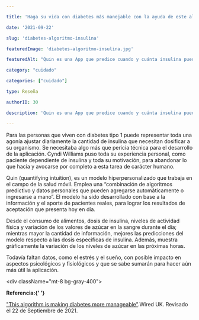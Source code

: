 ```yaml
---

title: 'Haga su vida con diabetes más manejable con la ayuda de este algoritmo'

date: '2021-09-22'

slug: 'diabetes-algoritmo-insulina'

featuredImage: 'diabetes-algoritmo-insulina.jpg'

featuredAlt: "Quin es una App que predice cuando y cuánta insulina puedes necesitar al día"

category: "cuidado"

categories: ["cuidado"]

type: Reseña

authorID: 30

description: 'Quin es una App que predice cuando y cuánta insulina puedes necesitar al día. Se acabó la improvisación en tu vida con diabetes tipo 1.'

---
```






Para las personas que viven con diabetes tipo 1 puede representar toda una agonía ajustar diariamente la cantidad de insulina que necesitan dosificar a su organismo. Se necesitaba algo más que pericia técnica para el desarrollo de la aplicación. Cyndi Williams puso toda su experiencia personal, como paciente dependiente de insulina y toda su motivación, para abandonar lo que hacía y avocarse por completo a esta tarea de carácter humano.

Quin (quantifying intuition), es un modelo hiperpersonalizado que trabaja en el campo de la salud móvil. Emplea una “combinación de algoritmos predictivo y datos personales que pueden agregarse automáticamente o ingresarse a mano”. El modelo ha sido desarrollado con base a la información y el aporte de pacientes reales, para lograr los resultados de aceptación que presenta hoy en día.

Desde el consumo de alimentos, dosis de insulina, niveles de actividad física y variación de los valores de azúcar en la sangre durante el día; mientras mayor la cantidad de información, mejores las predicciones del modelo respecto a las dosis especificas de insulina. Además, muestra gráficamente la variación de los niveles de azúcar en las próximas horas.

Todavía faltan datos, como el estrés y el sueño, con posible impacto en aspectos psicológicos y fisiológicos y que se sabe sumarán para hacer aún más útil la aplicación.


<div className="mt-8 bg-gray-400">


<b>Referencia:{' '}</b>

 <a href="https://www.wired.co.uk/article/quin-app-diabetes" rel="nofollow" target="_blank">"This algorithm is making diabetes more manageable"</a>.Wired UK. Revisado el 22 de Septiembre de 2021.	



  </div>